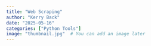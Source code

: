```yaml
---
title: "Web Scraping"
author: "Kerry Back"
date: "2025-05-16"
categories: ["Python Tools"]
image: "thumbnail.jpg"  # You can add an image later
---
```


